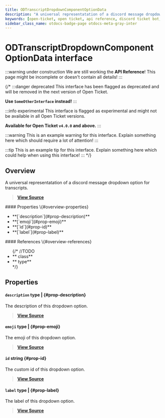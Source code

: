 ```yaml
---
title: ODTranscriptDropdownComponentOptionData
description: "A universal representatation of a discord message dropdown option for transcripts."
keywords: [open-ticket, open ticket, api reference, discord ticket bot, interface]
sidebar_class_name: otdocs-badge-page otdocs-meta-gray-inter
---
```

<head>
    <link rel="apple-touch-icon" href="/img/logo_vertical.png"/>
</head>

# ODTranscriptDropdownComponentOptionData <M color="gray">interface</M>

:::warning under construction
We are still working the **API Reference**! This page might be incomplete or doesn't contain all details!
:::

{/*
:::danger deprecated
This interface has been flagged as deprecated and will be removed in the next version of Open Ticket.

**Use `SomeOtherInterface` instead!**
:::

:::info experimental
This interface is flagged as experimental and might not be available in all Open Ticket versions.

**Available for Open Ticket `v4.0.0` and above.**
:::

:::warning
This is an example warning for this interface. Explain something here which should require a lot of attention!
:::

:::tip
This is an example tip for this interface. Explain something here which could help when using this interface!
:::
*/}

## Overview
A universal representatation of a discord message dropdown option for transcripts.

> [**View Source**](https://otgithub.dj-dj.be/tree/main/src/core/api/openticket/transcript.ts#L618)

<FlexHorizontal>
<div style={{width:"50%"}} className="otdocs-flex-mobile-width">
    #### Properties \{#overview-properties}
    <ul>
        <li>**[`description`](#prop-description)**</li>
        <li>**[`emoji`](#prop-emoji)**</li>
        <li>**[`id`](#prop-id)**</li>
        <li>**[`label`](#prop-label)**</li>
    </ul>
</div>
<div style={{width:"50%"}} className="otdocs-flex-mobile-width">
    #### References \{#overview-references}
    <ul>
        {/*
        //TODO
        <li>**<code><ApiUrl url="class:ODId" label="api.ODId"/></code> <M color="purple">class</M>**</li>
        <li>**<code><ApiUrl url="type:ODExampleType" label="api.ODExampleType"/></code> <M color="brown">type</M>**</li>
        */}
    </ul>
</div>
</FlexHorizontal>

## Properties
<Divider></Divider>
#### `description` <M color="brown">type</M> <ApiBlock><ApiUrl url="js:null" label="null"/>|<ApiUrl url="js:string" label="string"/></ApiBlock> \{#prop-description}
The description of this dropdown option.

> [**View Source**](https://otgithub.dj-dj.be/tree/main/src/core/api/openticket/transcript.ts#L624)

<Divider></Divider>
#### `emoji` <M color="brown">type</M> <ApiBlock><ApiUrl url="js:null" label="null"/>|<ApiUrl url="interface:ODTranscriptEmojiData" label="api.ODTranscriptEmojiData"/></ApiBlock> \{#prop-emoji}
The emoji of this dropdown option.

> [**View Source**](https://otgithub.dj-dj.be/tree/main/src/core/api/openticket/transcript.ts#L626)

<Divider></Divider>
#### `id` <M color="blue">string</M> <ApiBlock><ApiUrl url="js:string" label="string"/></ApiBlock> \{#prop-id}
The custom id of this dropdown option.

> [**View Source**](https://otgithub.dj-dj.be/tree/main/src/core/api/openticket/transcript.ts#L620)

<Divider></Divider>
#### `label` <M color="brown">type</M> <ApiBlock><ApiUrl url="js:null" label="null"/>|<ApiUrl url="js:string" label="string"/></ApiBlock> \{#prop-label}
The label of this dropdown option.

> [**View Source**](https://otgithub.dj-dj.be/tree/main/src/core/api/openticket/transcript.ts#L622)

<Divider></Divider>
